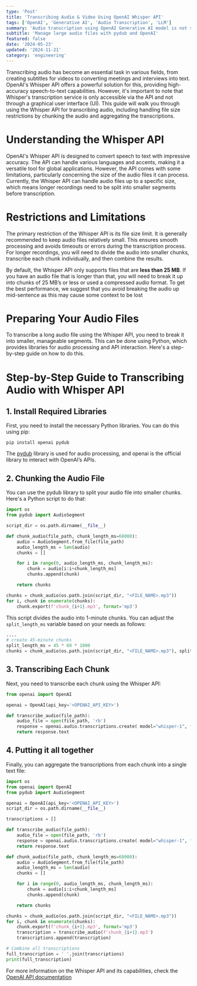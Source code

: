```yaml
---
type: 'Post'
title: 'Transcribing Audio & Video Using OpenAI Whisper API'
tags: ['OpenAI', 'Generative AI', 'Audio Transcription', 'LLM']
summary: 'Audio transcription using OpenAI Generative AI model is not supported yet via the UI. To do this, you need to use the API and this comes with its own set of challenges. This post will show you how to do this task using OpenAI with a bit of Python'
subtitle: 'Manage large audio files with pydub and OpenAI'
featured: false
date: '2024-05-23'
updated: '2024-11-21'
category: 'engineering'
---
```


Transcribing audio has become an essential task in various fields, from creating subtitles for videos to converting meetings and interviews into text. OpenAI's Whisper API offers a powerful solution for this, providing high-accuracy speech-to-text capabilities. However, it's important to note that Whisper's transcription service is only accessible via the API and not through a graphical user interface (UI). This guide will walk you through using the Whisper API for transcribing audio, including handling file size restrictions by chunking the audio and aggregating the transcriptions.

# Understanding the Whisper API

OpenAI's Whisper API is designed to convert speech to text with impressive accuracy. The API can handle various languages and accents, making it a versatile tool for global applications. However, the API comes with some limitations, particularly concerning the size of the audio files it can process. Currently, the Whisper API can handle audio files up to a specific size, which means longer recordings need to be split into smaller segments before transcription.

# Restrictions and Limitations

The primary restriction of the Whisper API is its file size limit. It is generally recommended to keep audio files relatively small. This ensures smooth processing and avoids timeouts or errors during the transcription process. For longer recordings, you will need to divide the audio into smaller chunks, transcribe each chunk individually, and then combine the results.

<Callout type='settings'>By default, the Whisper API only supports files that are **less than 25 MB**. If you have an audio file that is longer than that, you will need to break it up into chunks of 25 MB’s or less or used a compressed audio format. To get the best performance, we suggest that you avoid breaking the audio up mid-sentence as this may cause some context to be lost</Callout>

# Preparing Your Audio Files

To transcribe a long audio file using the Whisper API, you need to break it into smaller, manageable segments. This can be done using Python, which provides libraries for audio processing and API interaction. Here's a step-by-step guide on how to do this.

# Step-by-Step Guide to Transcribing Audio with Whisper API

## 1. Install Required Libraries

First, you need to install the necessary Python libraries. You can do this using pip:

```
pip install openai pydub
```

The [pydub](https://github.com/jiaaro/pydub) library is used for audio processing, and openai is the official library to interact with OpenAI’s APIs.

## 2. Chunking the Audio File

You can use the pydub library to split your audio file into smaller chunks. Here's a Python script to do that:

```python
import os
from pydub import AudioSegment

script_dir = os.path.dirname(__file__)

def chunk_audio(file_path, chunk_length_ms=60000):
    audio = AudioSegment.from_file(file_path)
    audio_length_ms = len(audio)
    chunks = []

    for i in range(0, audio_length_ms, chunk_length_ms):
        chunk = audio[i:i+chunk_length_ms]
        chunks.append(chunk)

    return chunks

chunks = chunk_audio(os.path.join(script_dir, "<FILE_NAME>.mp3"))
for i, chunk in enumerate(chunks):
    chunk.export(f'chunk_{i+1}.mp3', format='mp3')
```

This script divides the audio into 1-minute chunks. You can adjust the `split_length_ms` variable based on your needs as follows:

```python
....
# create 45-minute chunks
split_length_ms = 45 * 60 * 1000
chunks = chunk_audio(os.path.join(script_dir, "<FILE_NAME>.mp3"), split_length_ms)
```

## 3. Transcribing Each Chunk

Next, you need to transcribe each chunk using the Whisper API:

```python
from openai import OpenAI

openai = OpenAI(api_key='<OPENAI_API_KEY>')

def transcribe_audio(file_path):
    audio_file = open(file_path, 'rb')
    response = openai.audio.transcriptions.create( model="whisper-1", file=audio_file)
    return response.text
```

## 4. Putting it all together

Finally, you can aggregate the transcriptions from each chunk into a single text file:

```python
import os
from openai import OpenAI
from pydub import AudioSegment

openai = OpenAI(api_key='<OPENAI_API_KEY>')
script_dir = os.path.dirname(__file__)

transcriptions = []

def transcribe_audio(file_path):
    audio_file = open(file_path, 'rb')
    response = openai.audio.transcriptions.create( model="whisper-1", file=audio_file)
    return response.text

def chunk_audio(file_path, chunk_length_ms=60000):
    audio = AudioSegment.from_file(file_path)
    audio_length_ms = len(audio)
    chunks = []

    for i in range(0, audio_length_ms, chunk_length_ms):
        chunk = audio[i:i+chunk_length_ms]
        chunks.append(chunk)

    return chunks

chunks = chunk_audio(os.path.join(script_dir, "<FILE_NAME>.mp3"))
for i, chunk in enumerate(chunks):
    chunk.export(f'chunk_{i+1}.mp3', format='mp3')
    transcription = transcribe_audio(f'chunk_{i+1}.mp3')
    transcriptions.append(transcription)

# Combine all transcriptions
full_transcription = ' '.join(transcriptions)
print(full_transcription)
```

For more information on the Whisper API and its capabilities, check the [OpenAI API documentation](https://platform.openai.com/docs/api-reference/audio)